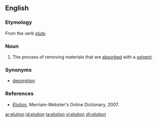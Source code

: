 ==English==

===Etymology===

From the verb ''[[elute]]''.

===Noun===
{{en-noun|-}}

# {{analytical chemistry}} The process of removing materials that are [[absorbed]] with a [[solvent]].

===Synonyms===
*[[desorption]]

===References===

*''[http://www.m-w.com/cgi-bin/dictionary?book=Dictionary&va=elution Elution]'', Merriam-Webster's Online Dictionary, 2007.

[[ar:elution]]
[[id:elution]]
[[ta:elution]]
[[vi:elution]]
[[zh:elution]]